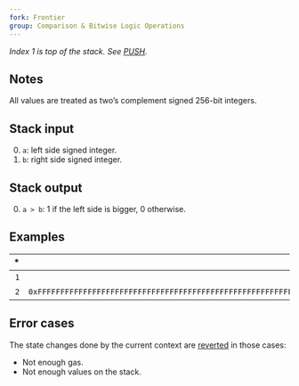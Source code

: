 ```yaml
---
fork: Frontier
group: Comparison & Bitwise Logic Operations
---
```


*Index 1 is top of the stack. See [PUSH](/#60).*

## Notes

All values are treated as two’s complement signed 256-bit integers.

## Stack input

0. `a`: left side signed integer.
1. `b`: right side signed integer.

## Stack output

0. `a > b`: 1 if the left side is bigger, 0 otherwise.

## Examples

| * | Input | Output | * | * | Input | Output |
|--:|------:|-------:|--:|--:|------:|-------:|
| `1` | `0` | `1` | * | `1` | `10` | `0` |
| `2` | `0xFFFFFFFFFFFFFFFFFFFFFFFFFFFFFFFFFFFFFFFFFFFFFFFFFFFFFFFFFFFFFFFF` | | * | `2` | `10` | |

## Error cases

The state changes done by the current context are [reverted](#FD) in those cases:
- Not enough gas.
- Not enough values on the stack.
